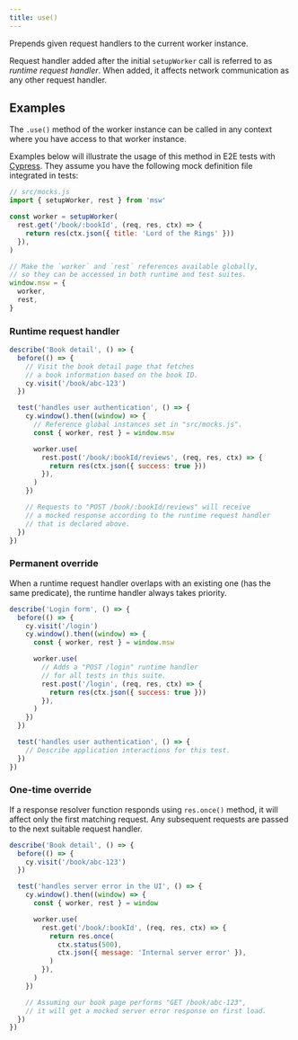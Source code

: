 ```yaml
---
title: use()
---
```


Prepends given request handlers to the current worker instance.

Request handler added after the initial `setupWorker` call is referred to as _runtime request handler_. When added, it affects network communication as any other request handler.

## Examples

The `.use()` method of the worker instance can be called in any context where you have access to that worker instance.

Examples below will illustrate the usage of this method in E2E tests with [Cypress](https://www.cypress.io). They assume you have the following mock definition file integrated in tests:

```js showLineNumbers
// src/mocks.js
import { setupWorker, rest } from 'msw'

const worker = setupWorker(
  rest.get('/book/:bookId', (req, res, ctx) => {
    return res(ctx.json({ title: 'Lord of the Rings' }))
  }),
)

// Make the `worker` and `rest` references available globally,
// so they can be accessed in both runtime and test suites.
window.msw = {
  worker,
  rest,
}
```

### Runtime request handler

```js showLineNumbers
describe('Book detail', () => {
  before(() => {
    // Visit the book detail page that fetches
    // a book information based on the book ID.
    cy.visit('/book/abc-123')
  })

  test('handles user authentication', () => {
    cy.window().then((window) => {
      // Reference global instances set in "src/mocks.js".
      const { worker, rest } = window.msw

      worker.use(
        rest.post('/book/:bookId/reviews', (req, res, ctx) => {
          return res(ctx.json({ success: true }))
        }),
      )
    })

    // Requests to "POST /book/:bookId/reviews" will receive
    // a mocked response according to the runtime request handler
    // that is declared above.
  })
})
```

### Permanent override

When a runtime request handler overlaps with an existing one (has the same predicate), the runtime handler always takes priority.

```js showLineNumbers focusedLines=7-13
describe('Login form', () => {
  before(() => {
    cy.visit('/login')
    cy.window().then((window) => {
      const { worker, rest } = window.msw

      worker.use(
        // Adds a "POST /login" runtime handler
        // for all tests in this suite.
        rest.post('/login', (req, res, ctx) => {
          return res(ctx.json({ success: true }))
        }),
      )
    })
  })

  test('handles user authentication', () => {
    // Describe application interactions for this test.
  })
})
```

### One-time override

If a response resolver function responds using `res.once()` method, it will affect only the first matching request. Any subsequent requests are passed to the next suitable request handler.

```js showLineNumbers focusedLines=10-17
describe('Book detail', () => {
  before(() => {
    cy.visit('/book/abc-123')
  })

  test('handles server error in the UI', () => {
    cy.window().then((window) => {
      const { worker, rest } = window

      worker.use(
        rest.get('/book/:bookId', (req, res, ctx) => {
          return res.once(
            ctx.status(500),
            ctx.json({ message: 'Internal server error' }),
          )
        }),
      )
    })

    // Assuming our book page performs "GET /book/abc-123",
    // it will get a mocked server error response on first load.
  })
})
```
